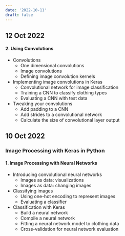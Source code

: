 ```yaml
---
date: '2022-10-11'
draft: false
---
```


## 12 Oct 2022

#### 2. Using Convolutions

- Convolutions
  - One dimensional convolutions
  - Image convolutions
  - Defining image convolution kernels
- Implementing image convolutions in Keras
  - Convolutional network for image classification
  - Training a CNN to classify clothing types
  - Evaluating a CNN with test data
- Tweaking your convolutions
  - Add padding to a CNN
  - Add strides to a convolutional network
  - Calculate the size of convolutional layer output

## 10 Oct 2022

### Image Processing with Keras in Python

#### 1. Image Processing with Neural Networks

- Introducing convolutional neural networks
  - Images as data: visualizations
  - Images as data: changing images
- Classifying images
  - Using one-hot encoding to represent images
  - Evaluating a classifier
- Classification with Keras
  - Build a neural network
  - Compile a neural network
  - Fitting a neural network model to clothing data
  - Cross-validation for neural network evaluation